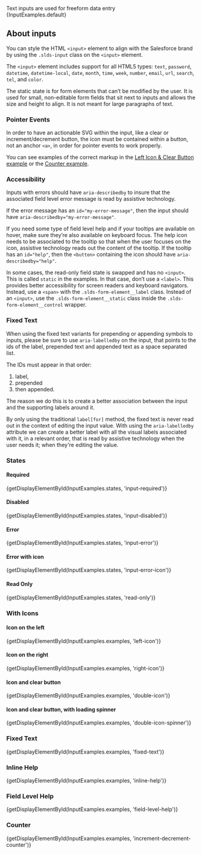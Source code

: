 
<div className="lead">
  Text inputs are used for freeform data entry
</div>

<CodeView>
  {InputExamples.default}
</CodeView>

## About inputs

You can style the HTML `<input>` element to align with the Salesforce brand
by using the `.slds-input` class on the `<input>` element.

The `<input>` element includes support for all HTML5 types: `text`,
`password`, `datetime`, `datetime-local`, `date`, `month`, `time`, `week`,
`number`, `email`, `url`, `search`, `tel`, and `color`.

The static state is for form elements that can’t be modified by the user. It is used for small, non-editable form fields that sit next to inputs and allows the size and height to align. It is not meant for large paragraphs of text.

### Pointer Events

In order to have an actionable SVG within the input, like a clear or increment/decrement button, the icon must be contained within a button, not an anchor `<a>`, in order for pointer events to work properly.

You can see examples of the correct markup in the [Left Icon & Clear Button example](/input/?example=double-icon&variant=base) or the [Counter example](/input/?example=increment-decrement-counter&variant=base).

### Accessibility

Inputs with errors should have `aria-describedby` to insure that the associated field level error message is read by assistive technology.

If the error message has an `id="my-error-message"`, then the input should
have `aria-describedby="my-error-message"`.

If you need some type of field level help and if your tooltips are available on hover, make sure they’re also available on keyboard focus. The help icon needs to be associated to the tooltip so that when the user focuses
on the icon, assistive technology reads out the content of the tooltip. If the tooltip has an `id="help"`, then the `<button>` containing the icon should have `aria-describedby="help"`.

In some cases, the read-only field state is swapped and has no `<input>`. This is called `static` in the examples. In that case, don’t use a `<label>`. This provides better accessibility for screen readers and keyboard navigators. Instead, use a `<span>` with the `.slds-form-element__label` class. Instead of an `<input>`, use the `.slds-form-element__static` class inside the `.slds-form-element__control` wrapper.

### Fixed Text

When using the fixed text variants for prepending or appending symbols to inputs, please be sure to use `aria-labelledby` on the input, that points to the ids of the label, prepended text and appended text as a space separated list.

The IDs must appear in that order:
1. label,
2. prepended
3. then appended.

The reason we do this is to create a better association between the input and the supporting labels around it.

By only using the traditional `label[for]` method, the fixed text is never read out in the context of editing the input value. With using the `aria-labelledby` attribute we can create a better label with all the visual labels associated with it, in a relevant order, that is read by assistive technology when the user needs it; when they're editing the value.

### States

#### Required

<CodeView>
  {getDisplayElementById(InputExamples.states, 'input-required')}
</CodeView>

#### Disabled

<CodeView>
  {getDisplayElementById(InputExamples.states, 'input-disabled')}
</CodeView>

#### Error

<CodeView>
  {getDisplayElementById(InputExamples.states, 'input-error')}
</CodeView>

#### Error with icon

<CodeView>
  {getDisplayElementById(InputExamples.states, 'input-error-icon')}
</CodeView>

#### Read Only

<CodeView>
  {getDisplayElementById(InputExamples.states, 'read-only')}
</CodeView>

### With Icons

#### Icon on the left

<CodeView>
  {getDisplayElementById(InputExamples.examples, 'left-icon')}
</CodeView>

#### Icon on the right

<CodeView>
  {getDisplayElementById(InputExamples.examples, 'right-icon')}
</CodeView>

#### Icon and clear button

<CodeView>
  {getDisplayElementById(InputExamples.examples, 'double-icon')}
</CodeView>

#### Icon and clear button, with loading spinner

<CodeView>
  {getDisplayElementById(InputExamples.examples, 'double-icon-spinner')}
</CodeView>

### Fixed Text

<CodeView>
  {getDisplayElementById(InputExamples.examples, 'fixed-text')}
</CodeView>

### Inline Help

<CodeView>
  {getDisplayElementById(InputExamples.examples, 'inline-help')}
</CodeView>

### Field Level Help

<CodeView>
  {getDisplayElementById(InputExamples.examples, 'field-level-help')}
</CodeView>

### Counter

<CodeView>
  {getDisplayElementById(InputExamples.examples, 'increment-decrement-counter')}
</CodeView>
